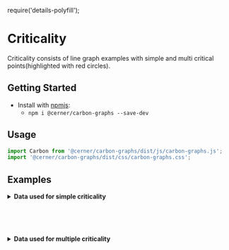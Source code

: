 require('details-polyfill');

# Criticality

Criticality consists of line graph examples with simple and multi critical points(highlighted with red circles).

## Getting Started

- Install with [npmjs](https://www.npmjs.com):
  - `npm i @cerner/carbon-graphs --save-dev`

## Usage
```js
import Carbon from '@cerner/carbon-graphs/dist/js/carbon-graphs.js';
import '@cerner/carbon-graphs/dist/css/carbon-graphs.css';
```
## Examples
<SimpleCriticalLineGraph />

<details>
<summary style={{fontSize: 24 }}>
<b>Data used for simple criticality</b>
</summary>

### Graph Config object
<SimpleCriticalGraphConfig />

### Data object
<SimpleCriticalDataObject />
</details>

<br/><br/><br/>

<MultiCriticalityLineGraph />

<details>
<summary style={{fontSize: 24 }}>
<b>Data used for multiple criticality</b>
</summary>

### Graph Config object
<MultiCriticalityGraphConfig />

### Data object

#### Dataset 1
<MultiCriticalityDataObject1 />

#### Dataset 2
<MultiCriticalityDataObject2 />

#### Dataset 3
<MultiCriticalityDataObject3 />
</details>

